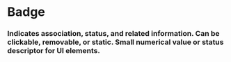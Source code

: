 
<Meta title="Application Guidelines|Typography" component={Text} />

# Badge

### Indicates association, status, and related information. Can be clickable, removable, or static. Small numerical value or status descriptor for UI elements.

<Preview withToolbar>
  <Story name="Standard">
    <Grid columns="1">
     <Title size="h1" text="H1 Title"/>
     <Title size="h2" text="H2 Title"/>
     <Title size="h3" text="H3 Title"/>
     <Title size="h4" text="H4 Title"/>
     <Title size="h5" text="H5 Title"/>
     <Title size="h6" text="H6 Title"/>
     <SubTitle text="Subtitle"/>
     <SubTitle size="small" text="Subtitle 2"/>
     <Text size="body1" text="Body text 1"/>
     <Text size="body2" text="Body text 2"/>
     <Text size="button" text="Button text"/>
     <Text size="caption" text="Caption"/>
     <Text size="overline" text="Overline"/>
     <Text size="underline" text="Underline"/>
    </Grid>
  </Story>
</Preview>

# Usage

Badges contain numeric values and indicate a running tally, such as the number of unread messages in a room. Use badges to label page items with a small amount of information that draws attention to new, updated or removed content. Badges are normally placed before or after the label of the thing they're quantifying. They can contain numbers, a max count (using a "+" sign to indicate a quantity greater than the displayed number), or a label to display status information.

- Use badges in conjunction with a single item so that there is no ambiguity around which item is indicated.
- Use tooltips on badges when they're useful to clarify meaning or enhance user understanding – for example to indicate units.
- Badges are for counts, so they should only contain integer numbers.
- Don't use badges to visually label UI objects; use tags instead.

# Examples



## Props

<Props of={Text} />
